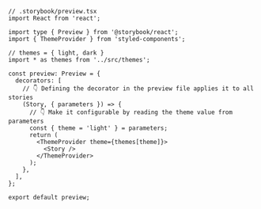 ```tsx
// .storybook/preview.tsx
import React from 'react';

import type { Preview } from '@storybook/react';
import { ThemeProvider } from 'styled-components';

// themes = { light, dark }
import * as themes from '../src/themes';

const preview: Preview = {
  decorators: [
    // 👇 Defining the decorator in the preview file applies it to all stories
    (Story, { parameters }) => {
      // 👇 Make it configurable by reading the theme value from parameters
      const { theme = 'light' } = parameters;
      return (
        <ThemeProvider theme={themes[theme]}>
          <Story />
        </ThemeProvider>
      );
    },
  ],
};

export default preview;
```
